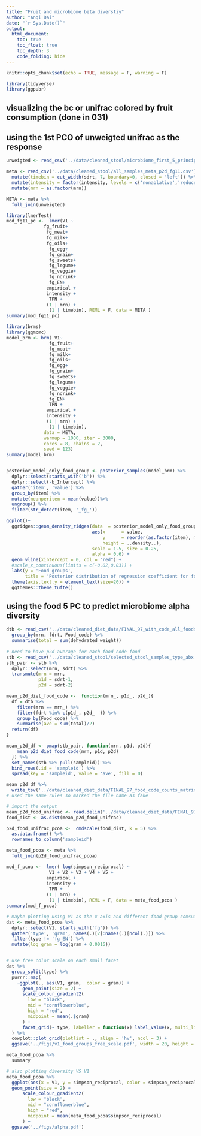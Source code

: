 ```yaml
---
title: "Fruit and microbiome beta diverstiy"
author: "Anqi Dai"
date: "`r Sys.Date()`"
output:
  html_document:
    toc: true
    toc_float: true
    toc_depth: 3
    code_folding: hide
---
```


```r
knitr::opts_chunk$set(echo = TRUE, message = F, warning = F)
```

```r
library(tidyverse)
library(ggpubr)
```

## visualizing the bc or unifrac colored by fruit consumption (done in 031)

## using the 1st PCO of unweigted unifrac as the response

```r
unweigted <- read_csv('../data/cleaned_stool/microbiome_first_5_principle_components_unweigted_unifrac.csv')

meta <- read_csv('../data/cleaned_stool/all_samples_meta_p2d_fg11.csv')	%>% 
  mutate(timebin = cut_width(sdrt, 7, boundary=0, closed = 'left')) %>% 
  mutate(intensity = factor(intensity, levels = c('nonablative','reduced','ablative'))) %>% 
  mutate(mrn = as.factor(mrn))

META <- meta %>% 
  full_join(unweigted)
```
```r
library(lmerTest)     
mod_fg11_pc <-  lmer(V1 ~ 
              fg_fruit+
               fg_meat+
               fg_milk+
               fg_oils+
                fg_egg+ 
                fg_grain+
                fg_sweets+  
                fg_legume+
                fg_veggie+
                fg_ndrink+
                fg_EN+
               empirical +  
               intensity + 
                TPN +
               (1 | mrn) +
                (1 | timebin), REML = F, data = META )
summary(mod_fg11_pc)
```


```r
library(brms)  
library(ggmcmc)
model_brm <- brm( V1~ 
                fg_fruit+
                fg_meat+
                fg_milk+
                fg_oils+
                fg_egg+ 
                fg_grain+
                fg_sweets+
                fg_legume+
                fg_veggie+
                fg_ndrink+
                fg_EN+
                TPN +
               empirical + 
               intensity + 
               (1 | mrn) +
                (1 | timebin),  
              data = META, 
              warmup = 1000, iter = 3000, 
              cores = 8, chains = 2, 
              seed = 123) 
summary(model_brm)


posterior_model_only_food_group <- posterior_samples(model_brm) %>% 
  dplyr::select(starts_with('b')) %>% 
  dplyr::select(-b_Intercept) %>% 
  gather('item', 'value') %>% 
  group_by(item) %>% 
  mutate(meanperitem = mean(value))%>%
  ungroup() %>% 
  filter(str_detect(item, '_fg_'))

ggplot()+
  ggridges::geom_density_ridges(data  = posterior_model_only_food_group, 
                                aes(x      = value,
                                    y      = reorder(as.factor(item), meanperitem),
                                    height = ..density..),
                                scale = 1.5, size = 0.25,
                                alpha = 0.6) +
  geom_vline(xintercept = 0, col = "red") +
  #scale_x_continuous(limits = c(-0.02,0.03)) +
  labs(y = 'Food groups',
       title = 'Posterior distribution of regression coefficient for food groups') +
  theme(axis.text.y = element_text(size=20)) +
  ggthemes::theme_tufte()
```

## using the food 5 PC to predict microbiome alpha diversity

```r
dtb <- read_csv('../data/cleaned_diet_data/FINAL_97_with_code_all_foods_drt_with_EN_finalized.csv') %>% 
  group_by(mrn, fdrt, Food_code) %>% 
  summarise(total = sum(dehydrated_weight))
  
# need to have p2d average for each food code food
stb <- read_csv('../data/cleaned_stool/selected_stool_samples_type_abx.csv') 
stb_pair <- stb %>%  
  dplyr::select(mrn, sdrt) %>% 
  transmute(mrn = mrn,
            p1d = sdrt-1,
            p2d = sdrt-2) 

mean_p2d_diet_food_code <-  function(mrn_, p1d_, p2d_){
  df = dtb %>% 
    filter(mrn == mrn_) %>% 
    filter(fdrt %in% c(p1d_, p2d_  )) %>% 
    group_by(Food_code) %>% 
    summarise(ave = sum(total)/2)
  return(df)
}

mean_p2d_df <- pmap(stb_pair, function(mrn, p1d, p2d){
    mean_p2d_diet_food_code(mrn, p1d, p2d)
  }) %>% 
  set_names(stb %>% pull(sampleid)) %>% 
  bind_rows(.id = 'sampleid') %>% 
  spread(key = 'sampleid', value = 'ave', fill = 0) 

mean_p2d_df %>% 
  write_tsv('../data/cleaned_diet_data/FINAL_97_food_code_counts_matrix_fake.tsv')
# used the same rules so marked the file name as fake

# import the output 
mean_p2d_food_unifrac <- read.delim('../data/cleaned_diet_data/FINAL_97_unweighted_unifrac_distance_matrix/distance-matrix.tsv', sep = '\t', row.names = 1)  
food_dist <- as.dist(mean_p2d_food_unifrac)

p2d_food_unifrac_pcoa <-  cmdscale(food_dist, k = 5) %>% 
  as.data.frame() %>% 
  rownames_to_column('sampleid')

meta_food_pcoa <- meta %>% 
  full_join(p2d_food_unifrac_pcoa)
```

```r
mod_f_pcoa <-  lmer( log(simpson_reciprocal) ~ 
                V1 + V2 + V3 + V4 + V5 +
               empirical +  
               intensity + 
                TPN +
               (1 | mrn) +
                (1 | timebin), REML = F, data = meta_food_pcoa )
summary(mod_f_pcoa)
```

```r
# maybe plotting using V1 as the x axis and different food group comsumption as the y
dat <- meta_food_pcoa %>% 
  dplyr::select(V1, starts_with('fg')) %>% 
  gather('type', 'gram', names(.)[2]:names(.)[ncol(.)]) %>% 
  filter(type != 'fg_EN') %>% 
  mutate(log_gram = log(gram + 0.0016))


# use free color scale on each small facet
dat %>% 
  group_split(type) %>% 
  purrr::map(
    ~ggplot(., aes(V1, gram,  color = gram)) + 
      geom_point(size = 2) +
      scale_colour_gradient2(
        low = "black", 
        mid = "cornflowerblue", 
        high = "red", 
        midpoint = mean(.$gram)
      ) +
      facet_grid(~ type, labeller = function(x) label_value(x, multi_line = FALSE))
  ) %>% 
  cowplot::plot_grid(plotlist = ., align = 'hv', ncol = 3) +
  ggsave('../figs/v1_food_groups_free_scale.pdf', width = 20, height = 14)

meta_food_pcoa %>% 
  summary

# also plotting diversity VS V1
meta_food_pcoa %>% 
  ggplot(aes(x = V1, y = simpson_reciprocal, color = simpson_reciprocal)) +
  geom_point(size = 2) +
      scale_colour_gradient2(
        low = "black", 
        mid = "cornflowerblue", 
        high = "red", 
        midpoint = mean(meta_food_pcoa$simpson_reciprocal)
      ) +
  ggsave('../figs/alpha.pdf')
```
